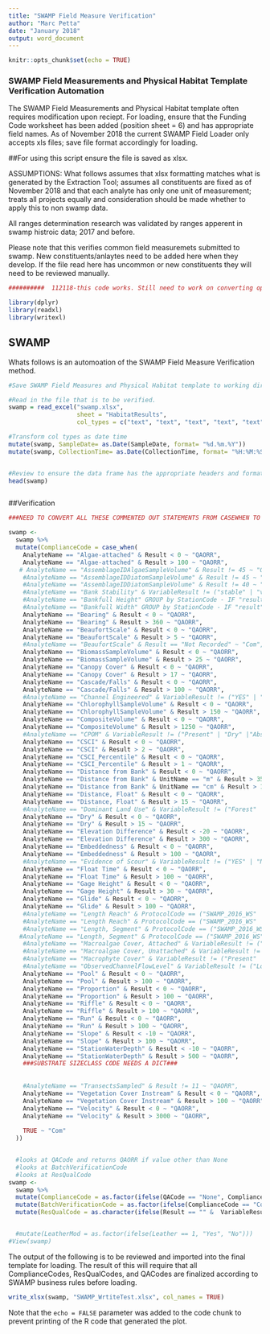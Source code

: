 ---
title: "SWAMP Field Measure Verification"
author: "Marc Petta"
date: "January 2018"
output: word_document
---

```{r setup, include=FALSE}
knitr::opts_chunk$set(echo = TRUE)
```
### SWAMP Field Measurements and Physical Habitat Template Verification Automation
The SWAMP Field Measurements and Physical Habitat template often requires modification upon reciept. For loading, ensure that the Funding Code worksheet has been added (position sheet = 6) and has appropriate field names. As of November 2018 the current SWAMP Field Loader only accepts xls files; save file format accordingly for loading. 

##For using this script ensure the file is saved as xlsx.

ASSUMPTIONS:
What follows assumes that xlsx formatting matches what is generated by the Extraction Tool; assumes all constituents are fixed as of November 2018 and that each analyte has only one unit of measurement; treats all projects equally and consideration should be made whether to apply this to non swamp data.

All ranges determination research was validated by ranges apperent in swamp histroic data; 2017 and before.


Please note that this verifies common field measuremets submitted to swamp. New constituents/anlaytes need to be added here when they develop. If the file read here has uncommon or new constituents they will need to be reviewed manually.

```{r}
##########  112118-this code works. Still need to work on converting operations #########

library(dplyr)
library(readxl)
library(writexl)

```

## SWAMP
Whats follows is an automoation of the SWAMP Field Measure Verification method.


```{r}
#Save SWAMP Field Measures and Physical Habitat template to working directory

#Read in the file that is to be verified.
swamp = read_excel("swamp.xlsx", 
                   sheet = "HabitatResults",
                   col_types = c("text", "text", "text", "text", "text", "text", "text", "text", "text", "text", "text", "numeric", "text", "text", "text", "text", "text", "text", "text", "numeric", "text", "text", "text", "text", "text", "text"))

#Transform col types as date time 
mutate(swamp, SampleDate= as.Date(SampleDate, format= "%d.%m.%Y"))
mutate(swamp, CollectionTime= as.Date(CollectionTime, format= "%H:%M:%S"))


#Review to ensure the data frame has the appropriate headers and formatted correctly.
head(swamp)
```

```{r}

```
##Verification

```{r}
###NEED TO CONVERT ALL THESE COMMENTED OUT STATEMENTS FROM CASEWHEN TO IFELSE BECASUE R DOES NOT LIKE THE OPERATIONS I HAVE CURRENTLY###

swamp <-
  swamp %>%
  mutate(ComplianceCode = case_when( 
    AnalyteName == "Algae-attached" & Result < 0 ~ "QAORR",
    AnalyteName == "Algae-attached" & Result > 100 ~ "QAORR",
   # AnalyteName == "AssemblageIDAlgaeSampleVolume" & Result != 45 ~ "QAORR",
    #AnalyteName == "AssemblageIDDiatomSampleVolume" & Result != 45 ~ "QAORR",
    #AnalyteName == "AssemblageIDDiatomSampleVolume" & Result != 40 ~ "QAORR",
    #AnalyteName == "Bank Stability" & VariableResult != ("stable" | "vulnerable" | "eroded" | "Not Recorded") ~ "QAORR",
    #AnalyteName == "Bankfull Height" GROUP by StationCode - IF "result" is > standard deviation of "Location Code A - K
    #AnalyteName == "Bankfull Width" GROUP by StationCode - IF "result" is > standard deviation of "Location Code A - K
    AnalyteName == "Bearing" & Result < 0 ~ "QAORR",
    AnalyteName == "Bearing" & Result > 360 ~ "QAORR",
    AnalyteName == "BeaufortScale" & Result < 0 ~ "QAORR",
    AnalyteName == "BeaufortScale" & Result > 5 ~ "QAORR",
    #AnalyteName == "BeaufortScale" & Result == "Not Recorded" ~ "Com",
    AnalyteName == "BiomassSampleVolume" & Result < 0 ~ "QAORR",
    AnalyteName == "BiomassSampleVolume" & Result > 25 ~ "QAORR",
    AnalyteName == "Canopy Cover" & Result < 0 ~ "QAORR",
    AnalyteName == "Canopy Cover" & Result > 17 ~ "QAORR",
    AnalyteName == "Cascade/Falls" & Result < 0 ~ "QAORR",
    AnalyteName == "Cascade/Falls" & Result > 100 ~ "QAORR",
    #AnalyteName == "Channel Engineered" & VariableResult != ("YES" | "NO") ~ "QAORR",
    AnalyteName == "ChlorophyllSampleVolume" & Result < 0 ~ "QAORR",
    AnalyteName == "ChlorophyllSampleVolume" & Result > 150 ~ "QAORR",
    AnalyteName == "CompositeVolume" & Result < 0 ~ "QAORR",
    AnalyteName == "CompositeVolume" & Result > 1250 ~ "QAORR",
    #AnalyteName == "CPOM" & VariableResult != ("Present" | "Dry" |"Absent" | "Not Recorded") ~ "QAORR",
    AnalyteName == "CSCI" & Result < 0 ~ "QAORR",
    AnalyteName == "CSCI" & Result > 2 ~ "QAORR",
    AnalyteName == "CSCI_Percentile" & Result < 0 ~ "QAORR",
    AnalyteName == "CSCI_Percentile" & Result > 1 ~ "QAORR",
    AnalyteName == "Distance from Bank" & Result < 0 ~ "QAORR",
    AnalyteName == "Distance from Bank" & UnitName == "m" & Result > 35 ~ "QAORR",
    AnalyteName == "Distance from Bank" & UnitName == "cm" & Result > 16000 ~ "QAORR",
    AnalyteName == "Distance, Float" & Result < 0 ~ "QAORR",
    AnalyteName == "Distance, Float" & Result > 15 ~ "QAORR",
    #AnalyteName == "Dominant Land Use" & VariableResult != ("Forest" | "Urban/Industrial" |"Agriculture" | "Suburban, Town" | "Range", "Other") ~ "QAORR",
    AnalyteName == "Dry" & Result < 0 ~ "QAORR",
    AnalyteName == "Dry" & Result > 15 ~ "QAORR",
    AnalyteName == "Elevation Difference" & Result < -20 ~ "QAORR",
    AnalyteName == "Elevation Difference" & Result > 300 ~ "QAORR",
    AnalyteName == "Embeddedness" & Result < 0 ~ "QAORR",
    AnalyteName == "Embeddedness" & Result > 100 ~ "QAORR",
    #AnalyteName == "Evidence of Scour" & VariableResult != ("YES" | "NO") ~ "QAORR",
    AnalyteName == "Float Time" & Result < 0 ~ "QAORR",
    AnalyteName == "Float Time" & Result > 100 ~ "QAORR",
    AnalyteName == "Gage Height" & Result < 0 ~ "QAORR",
    AnalyteName == "Gage Height" & Result > 30 ~ "QAORR",
    AnalyteName == "Glide" & Result < 0 ~ "QAORR",
    AnalyteName == "Glide" & Result > 100 ~ "QAORR",
    #AnalyteName == "Length Reach" & ProtocolCode == ("SWAMP_2016_WS" | "SWAMP_2007_WS" | "SWAMP_2007_WS_Basic") & Result != 150 ~ "QAORR",
    #AnalyteName == "Length Reach" & ProtocolCode == ("SWAMP_2016_WS" | "SWAMP_2007_WS" | "SWAMP_2007_WS_Basic") & Result != 250 ~ "QAORR",
    #AnalyteName == "Length, Segment" & ProtocolCode == ("SWAMP_2016_WS" | "SWAMP_2007_WS" | "SWAMP_2007_WS_Basic") & Result < 0 ~ "QAORR",
   #AnalyteName == "Length, Segment" & ProtocolCode == ("SWAMP_2016_WS" | "SWAMP_2007_WS" | "SWAMP_2007_WS_Basic") & Result > 25 ~ "QAORR",
    #AnalyteName == "Macroalgae Cover, Attached" & VariableResult != ("Present" | "Dry" |"Absent" | "Not Recorded") ~ "QAORR",
    #AnalyteName == "Macroalgae Cover, Unattached" & VariableResult != ("Present" | "Dry" |"Absent" | "Not Recorded") ~ "QAORR",
    #AnalyteName == "Macrophyte Cover" & VariableResult != ("Present" | "Dry" |"Absent" | "Not Recorded") ~ "QAORR",
    #AnalyteName == "ObservedChannelFlowLevel" & VariableResult != ("Low" | "High" |"Normal" | "Flood" | "Not Recorded") ~ "QAORR",
    AnalyteName == "Pool" & Result < 0 ~ "QAORR",
    AnalyteName == "Pool" & Result > 100 ~ "QAORR",
    AnalyteName == "Proportion" & Result < 0 ~ "QAORR",
    AnalyteName == "Proportion" & Result > 100 ~ "QAORR",
    AnalyteName == "Riffle" & Result < 0 ~ "QAORR",
    AnalyteName == "Riffle" & Result > 100 ~ "QAORR",
    AnalyteName == "Run" & Result < 0 ~ "QAORR",
    AnalyteName == "Run" & Result > 100 ~ "QAORR",
    AnalyteName == "Slope" & Result < -10 ~ "QAORR",
    AnalyteName == "Slope" & Result > 100 ~ "QAORR",
    AnalyteName == "StationWaterDepth" & Result < -10 ~ "QAORR",
    AnalyteName == "StationWaterDepth" & Result > 500 ~ "QAORR",
    ###SUBSTRATE SIZECLASS CODE NEEDS A DICT###
    
    
    #AnalyteName == "TransectsSampled" & Result != 11 ~ "QAORR",
    AnalyteName == "Vegetation Cover Instream" & Result < 0 ~ "QAORR",
    AnalyteName == "Vegetation Cover Instream" & Result > 100 ~ "QAORR",
    AnalyteName == "Velocity" & Result < 0 ~ "QAORR",
    AnalyteName == "Velocity" & Result > 3000 ~ "QAORR",
   
    TRUE ~ "Com"
  ))


  #looks at QACode and returns QAORR if value other than None
  #looks at BatchVerificationCode
  #looks at ResQualCode
swamp <-
  swamp %>%
  mutate(ComplianceCode = as.factor(ifelse(QACode == "None", ComplianceCode, "QAORR"))) %>%
  mutate(BatchVerificationCode = as.factor(ifelse(ComplianceCode == "Com", "NA", "NA" ))) %>%
  mutate(ResQualCode = as.character(ifelse(Result == "" &  VariableResult =="", "NR", ResQualCode)))


  #mutate(LeatherMod = as.factor(ifelse(Leather == 1, "Yes", "No")))
#View(swamp)
```

The output of the following is to be reviewed and imported into the final template for loading.
The result of this will require that all ComplianceCodes, ResQualCodes, and QACodes are finalized according to SWAMP business rules before loading.

```{r}

write_xlsx(swamp, "SWAMP_WrtiteTest.xlsx", col_names = TRUE)

```



Note that the `echo = FALSE` parameter was added to the code chunk to prevent printing of the R code that generated the plot.

